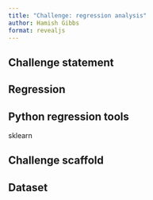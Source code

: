 ```yaml
---
title: "Challenge: regression analysis"
author: Hamish Gibbs
format: revealjs
---
```


## Challenge statement

## Regression

## Python regression tools
sklearn

## Challenge scaffold

## Dataset